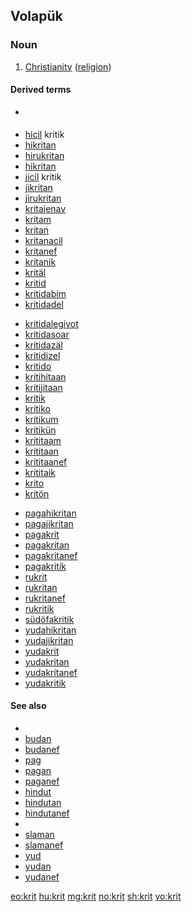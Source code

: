 {{also|krít}}
==Volapük==

===Noun===
{{head|vo|noun}}

# [[Christianity]] ([[religion]])

====Derived terms====
{{rel-top3|Terms derived from ''krit''}}
* {{l|vo|cil}} {{l|vo|kritik}}
* [[hicil]] kritik
* [[hikritan]]
* [[hirukritan]]
* [[hikritan]]
* [[jicil]] kritik
* [[jikritan]]
* [[jirukritan]]
* [[kritajenav]]
* [[kritam]]
* [[kritan]]
* [[kritanacil]]
* [[kritanef]]
* [[kritanik]]
* [[kritäl]]
* [[kritid]]
* [[kritidabim]]
* [[kritidadel]]
{{rel-mid3}}
* [[kritidalegivot]]
* [[kritidasoar]]
* [[kritidazäl]]
* [[kritidizel]]
* [[kritido]]
* [[kritihitaan]]
* [[kritijitaan]]
* [[kritik]]
* [[kritiko]]
* [[kritikum]]
* [[kritikün]]
* [[krititaam]]
* [[krititaan]]
* [[krititaanef]]
* [[krititaik]]
* [[krito]]
* [[kritön]]
{{rel-mid3}}
* [[pagahikritan]]
* [[pagajikritan]]
* [[pagakrit]]
* [[pagakritan]]
* [[pagakritanef]]
* [[pagakritik]]
* [[rukrit]]
* [[rukritan]]
* [[rukritanef]]
* [[rukritik]]
* [[südöfakritik]]
* [[yudahikritan]]
* [[yudajikritan]]
* [[yudakrit]]
* [[yudakritan]]
* [[yudakritanef]]
* [[yudakritik]]
{{rel-bottom}}

====See also====
* {{l|vo|bud}}
* [[budan]]
* [[budanef]]
* [[pag]]
* [[pagan]]
* [[paganef]]
* [[hindut]]
* [[hindutan]]
* [[hindutanef]]
* {{l|vo|slam}}
* [[slaman]]
* [[slamanef]]
* [[yud]]
* [[yudan]]
* [[yudanef]]

[[eo:krit]]
[[hu:krit]]
[[mg:krit]]
[[no:krit]]
[[sh:krit]]
[[vo:krit]]